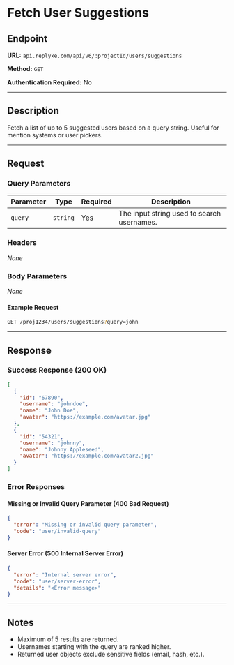 # Fetch User Suggestions

## Endpoint

**URL:** `api.replyke.com/api/v6/:projectId/users/suggestions`

**Method:** `GET`

**Authentication Required:** No

---

## Description

Fetch a list of up to 5 suggested users based on a query string. Useful for mention systems or user pickers.

---

## Request

### Query Parameters

| Parameter | Type     | Required | Description                                |
| --------- | -------- | -------- | ------------------------------------------ |
| `query`   | `string` | Yes      | The input string used to search usernames. |

### Headers

_None_

### Body Parameters

_None_

#### Example Request

```sh
GET /proj1234/users/suggestions?query=john
```

---

## Response

### Success Response (200 OK)

```json
[
  {
    "id": "67890",
    "username": "johndoe",
    "name": "John Doe",
    "avatar": "https://example.com/avatar.jpg"
  },
  {
    "id": "54321",
    "username": "johnny",
    "name": "Johnny Appleseed",
    "avatar": "https://example.com/avatar2.jpg"
  }
]
```

### Error Responses

#### Missing or Invalid Query Parameter (400 Bad Request)

```json
{
  "error": "Missing or invalid query parameter",
  "code": "user/invalid-query"
}
```

#### Server Error (500 Internal Server Error)

```json
{
  "error": "Internal server error",
  "code": "user/server-error",
  "details": "<Error message>"
}
```

---

## Notes

- Maximum of 5 results are returned.
- Usernames starting with the query are ranked higher.
- Returned user objects exclude sensitive fields (email, hash, etc.).
